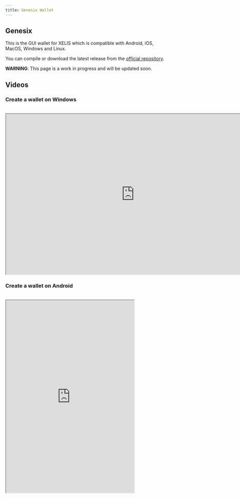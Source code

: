 ```yaml
---
title: Genesix Wallet
---
```


## Genesix

This is the GUI wallet for XELIS which is compatible with Android, iOS, MacOS, Windows and Linux.

You can compile or download the latest release from the [official repository](https://github.com/xelis-project/xelis-genesix-wallet).

**WARNING**: This page is a work in progress and will be updated soon.

## Videos

### Create a wallet on Windows
<br/>
<iframe width="800" height="500" src="https://youtube.com/embed/fnd5nM2Mzdw"></iframe>

### Create a wallet on Android
<br/>
<iframe width="400" height="600" src="https://youtube.com/embed/dR0dQ_81nBc"></iframe>
